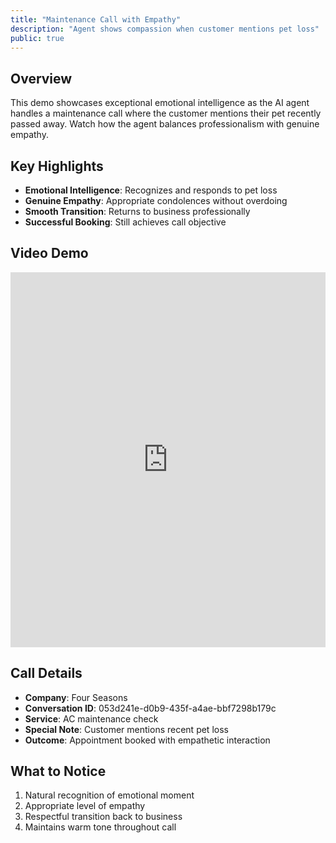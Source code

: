 ```yaml
---
title: "Maintenance Call with Empathy"
description: "Agent shows compassion when customer mentions pet loss"
public: true
---
```


## Overview

This demo showcases exceptional emotional intelligence as the AI agent handles a maintenance call where the customer mentions their pet recently passed away. Watch how the agent balances professionalism with genuine empathy.

## Key Highlights

- **Emotional Intelligence**: Recognizes and responds to pet loss
- **Genuine Empathy**: Appropriate condolences without overdoing
- **Smooth Transition**: Returns to business professionally
- **Successful Booking**: Still achieves call objective

## Video Demo

<iframe
  src="https://share.descript.com/embed/VvNCLEqxVWn"
  width="100%"
  height="600"
  frameBorder="0"
  allowFullScreen
  className="rounded-xl"
></iframe>

## Call Details

- **Company**: Four Seasons
- **Conversation ID**: 053d241e-d0b9-435f-a4ae-bbf7298b179c
- **Service**: AC maintenance check
- **Special Note**: Customer mentions recent pet loss
- **Outcome**: Appointment booked with empathetic interaction

## What to Notice

1. Natural recognition of emotional moment
2. Appropriate level of empathy
3. Respectful transition back to business
4. Maintains warm tone throughout call
